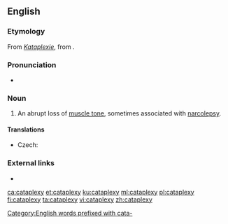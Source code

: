 ==English==
{{wikipedia}}

===Etymology===
From {{etyl|de|en}} ''[[Kataplexie]]'', from {{etyl|grc|en}} {{m|grc|κατάπληξις}}.

===Pronunciation===
* {{IPA|/ˈkætəplɛksi/|lang=en}}

===Noun===
{{en-noun|cataplexies}}

# {{label|en|medicine}} An abrupt loss of [[muscle tone]], sometimes associated with [[narcolepsy]].

====Translations====
{{trans-top|abrupt loss of muscle tone}}
* Czech: {{t|cs|kataplexie|f}}
{{trans-mid}}
{{trans-bottom}}

===External links===
* {{R:OneLook}}

[[Category:English words prefixed with cata-]]

[[ca:cataplexy]]
[[et:cataplexy]]
[[ku:cataplexy]]
[[ml:cataplexy]]
[[pl:cataplexy]]
[[fi:cataplexy]]
[[ta:cataplexy]]
[[vi:cataplexy]]
[[zh:cataplexy]]
